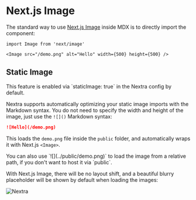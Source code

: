 # Next.js Image

The standard way to use
[Next.js Image](https://nextjs.org/docs/basic-features/image-optimization)
inside MDX is to directly import the component:

```mdx
import Image from 'next/image'

<Image src="/demo.png" alt="Hello" width={500} height={500} />
```

## Static Image


<Callout>
  This feature is enabled via `staticImage: true` in the Nextra config by
  default.
</Callout>

Nextra supports automatically optimizing your static image imports with the
Markdown syntax. You do not need to specify the width and height of the image,
just use the `![]()` Markdown syntax:

```md filename="index.mdx"
![Hello](/demo.png)
```

This loads the `demo.png` file inside the `public` folder, and automatically
wraps it with Next.js `<Image>`.

<Callout>
  You can also use `![](../public/demo.png)` to load the image from a relative
  path, if you don't want to host it via `public`.
</Callout>

With Next.js Image, there will be no layout shift, and a beautiful blurry
placeholder will be shown by default when loading the images:

![Nextra](/og.jpeg)
